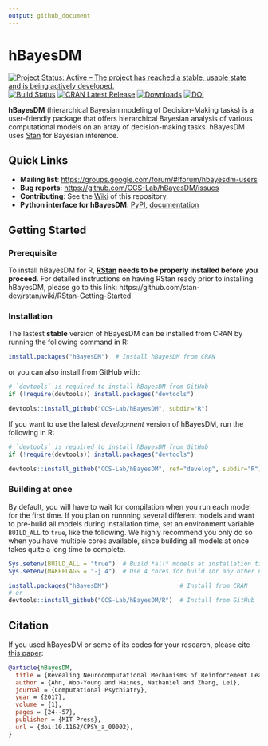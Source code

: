 ```yaml
---
output: github_document
---
```


# hBayesDM

[![Project Status: Active – The project has reached a stable, usable state and is being actively developed.](https://www.repostatus.org/badges/latest/active.svg)](https://www.repostatus.org/#active)
[![Build Status](https://travis-ci.org/CCS-Lab/hBayesDM.svg?branch=master)](https://travis-ci.org/CCS-Lab/hBayesDM)
[![CRAN Latest Release](https://www.r-pkg.org/badges/version-last-release/hBayesDM)](https://cran.r-project.org/package=hBayesDM)
[![Downloads](https://cranlogs.r-pkg.org/badges/grand-total/hBayesDM)](https://cran.r-project.org/web/packages/hBayesDM/index.html)
[![DOI](https://zenodo.org/badge/doi/10.1162/CPSY_a_00002.svg)](https://doi.org/10.1162/CPSY_a_00002)

**hBayesDM** (hierarchical Bayesian modeling of Decision-Making tasks) is a user-friendly package that offers hierarchical Bayesian analysis of various computational models on an array of decision-making tasks. hBayesDM uses [Stan](http://mc-stan.org/) for Bayesian inference.

## Quick Links

- **Mailing list**:
  <https://groups.google.com/forum/#!forum/hbayesdm-users>
- **Bug reports**: <https://github.com/CCS-Lab/hBayesDM/issues>
- **Contributing**: See the [Wiki][wiki] of this repository.
- **Python interface for hBayesDM**: [PyPI][hbayesdm-pypi], [documentation][hbayesdm-py-doc]

[hbayesdm-pypi]: https://pypi.org/project/hbayesdm/
[hbayesdm-py-doc]: https://hbayesdm.readthedocs.io
[wiki]: https://github.com/CCS-Lab/hBayesDM/wiki

## Getting Started

### Prerequisite

To install hBayesDM for R, **[RStan][rstan] needs to be properly installed before you proceed**.
For detailed instructions on having RStan ready prior to installing hBayesDM, please go to this link:
https://github.com/stan-dev/rstan/wiki/RStan-Getting-Started

[rstan]: https://github.com/stan-dev/rstan

### Installation

The lastest **stable** version of hBayesDM can be installed from CRAN by running the following command in R:

```r
install.packages("hBayesDM")  # Install hBayesDM from CRAN
```

or you can also install from GitHub with:

```r
# `devtools` is required to install hBayesDM from GitHub
if (!require(devtools)) install.packages("devtools")

devtools::install_github("CCS-Lab/hBayesDM", subdir="R")
```

If you want to use the latest *development* version of hBayesDM, run the following in R:

```r
# `devtools` is required to install hBayesDM from GitHub
if (!require(devtools)) install.packages("devtools")

devtools::install_github("CCS-Lab/hBayesDM", ref="develop", subdir="R")
```

### Building at once

By default, you will have to wait for compilation when you run each model for the first time.
If you plan on runnning several different models and want to pre-build all models during installation time,
set an environment variable `BUILD_ALL` to `true`, like the following.
We highly recommend you only do so when you have multiple cores available,
since building all models at once takes quite a long time to complete.

```r
Sys.setenv(BUILD_ALL = "true")  # Build *all* models at installation time
Sys.setenv(MAKEFLAGS = "-j 4")  # Use 4 cores for build (or any other number you want)

install.packages("hBayesDM")                    # Install from CRAN
# or
devtools::install_github("CCS-Lab/hBayesDM/R")  # Install from GitHub
```

## Citation

If you used hBayesDM or some of its codes for your research, please cite [this
paper][paper]:

```bibtex
@article{hBayesDM,
  title = {Revealing Neurocomputational Mechanisms of Reinforcement Learning and Decision-Making With the {hBayesDM} Package},
  author = {Ahn, Woo-Young and Haines, Nathaniel and Zhang, Lei},
  journal = {Computational Psychiatry},
  year = {2017},
  volume = {1},
  pages = {24--57},
  publisher = {MIT Press},
  url = {doi:10.1162/CPSY_a_00002},
}
```

[paper]: https://www.mitpressjournals.org/doi/full/10.1162/CPSY_a_00002
